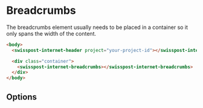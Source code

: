 
<Meta title="Internet Header/Breadcrumbs" />

# Breadcrumbs

The breadcrumbs element usually needs to be placed in a container so it only spans the width of the content.

```html
<body>
  <swisspost-internet-header project="your-project-id"></swisspost-internet-header>

  <div class="container">
    <swisspost-internet-breadcrumbs></swisspost-internet-breadcrumbs>
  </div>
</body>
```

## Options

<Description markdown={Readme} />
